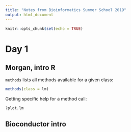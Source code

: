```yaml
---
title: "Notes from Bioinformatics Summer School 2019"
output: html_document
---
```


```r
knitr::opts_chunk$set(echo = TRUE)
```

# Day 1 

## Morgan, intro R


`methods` lists all methods available for a given class:

```r
methods(class = lm)
```
Getting specific help for a method call:
```r
?plot.lm
```
 
## Bioconductor intro

